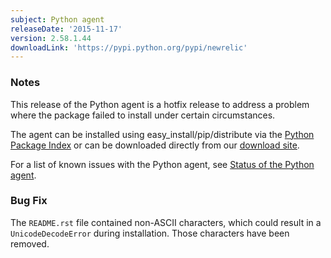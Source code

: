 ```yaml
---
subject: Python agent
releaseDate: '2015-11-17'
version: 2.58.1.44
downloadLink: 'https://pypi.python.org/pypi/newrelic'
---
```


### Notes

This release of the Python agent is a hotfix release to address a problem where the package failed to install under certain circumstances.

The agent can be installed using easy_install/pip/distribute via the [Python Package Index](https://pypi.python.org/pypi/newrelic) or can be downloaded directly from our [download site](http://download.newrelic.com/python_agent/release/).

For a list of known issues with the Python agent, see [Status of the Python agent](https://docs.newrelic.com/docs/python/status-of-python-agent).

### Bug Fix

The `README.rst` file contained non-ASCII characters, which could result in a `UnicodeDecodeError` during installation. Those characters have been removed.

